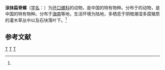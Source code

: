 {{Speciesbox
| taxon = Platyrhaphe oblitus
| binomial_authority = (Yen, 1939)<ref name='id10940'>{{cite web| url =http://www.bioinfo.cn/db05/BjdwSpecies.php?action=view&id=10940| title =涂抹扁脊螺| work =《中国动物物种编目数据库》| publisher =中国科学院微生物研究所| author =中国科学院动物研究所| accessdate =2009-04-28| deadurl =yes| archiveurl =https://web.archive.org/web/20160305074756/http://www.bioinfo.cn/db05/BjdwSpecies.php?action=view&id=10940| archivedate =2016-03-05}}</ref>
}}

'''涂抹扁脊螺'''（[[学名|学名]]：{{lang|la|''Platyrhaphe oblitus''}}）为[[环口螺科|环口螺科]][[]]的动物，是中国的特有物种。分布于[[海南|]]的动物，是中国的特有物种。分布于[[海南]]等地，生活环境为陆地，多栖息于阴暗潮湿多腐殖质的灌木草丛中以及石块落叶下。<ref name='id10940'/>

== 参考文献 ==
{{reflist}}
{{Mollusc-stub}}
{{taxonbar}}

[[Category:环口螺科|T]]
[[Category:_1939年描述的动物|T]]
[[Category:中国特有软体动物|T]]